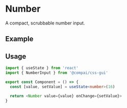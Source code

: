 
# Number

<FirstParagraph>A compact, scrubbable number input.</FirstParagraph>

## Example

<NumberExample />

## Usage

```ts
import { useState } from 'react'
import { NumberInput } from '@compai/css-gui'

export const Component = () => {
  const [value, setValue] = useState<number>(16)

  return <Number value={value} onChange={setValue}>
}
```
